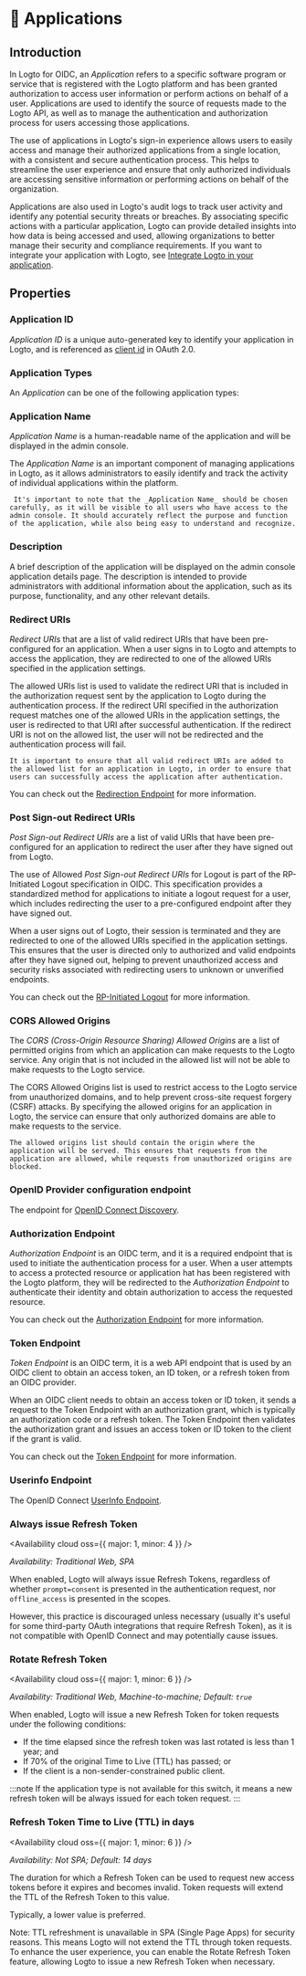 

# 📱 Applications

## Introduction

In Logto for OIDC, an _Application_ refers to a specific software program or service that is registered with the Logto platform and has been granted authorization to access user information or perform actions on behalf of a user. Applications are used to identify the source of requests made to the Logto API, as well as to manage the authentication and authorization process for users accessing those applications.

The use of applications in Logto's sign-in experience allows users to easily access and manage their authorized applications from a single location, with a consistent and secure authentication process. This helps to streamline the user experience and ensure that only authorized individuals are accessing sensitive information or performing actions on behalf of the organization.

Applications are also used in Logto's audit logs to track user activity and identify any potential security threats or breaches. By associating specific actions with a particular application, Logto can provide detailed insights into how data is being accessed and used, allowing organizations to better manage their security and compliance requirements.
If you want to integrate your application with Logto, see [Integrate Logto in your application](../../recipes/integrate-logto).

## Properties

### Application ID

_Application ID_ is a unique auto-generated key to identify your application in Logto, and is referenced as [client id](https://www.oauth.com/oauth2-servers/client-registration/client-id-secret/) in OAuth 2.0.

### Application Types

An _Application_ can be one of the following application types:

<ApplicationTypesIntro />

### Application Name

_Application Name_ is a human-readable name of the application and will be displayed in the admin console.

The _Application Name_ is an important component of managing applications in Logto, as it allows administrators to easily identify and track the activity of individual applications within the platform.

```
 It's important to note that the _Application Name_ should be chosen carefully, as it will be visible to all users who have access to the admin console. It should accurately reflect the purpose and function of the application, while also being easy to understand and recognize.
```

### Description

A brief description of the application will be displayed on the admin console application details page. The description is intended to provide administrators with additional information about the application, such as its purpose, functionality, and any other relevant details.

### Redirect URIs

_Redirect URIs_ that are a list of valid redirect URIs that have been pre-configured for an application. When a user signs in to Logto and attempts to access the application, they are redirected to one of the allowed URIs specified in the application settings.

The allowed URIs list is used to validate the redirect URI that is included in the authorization request sent by the application to Logto during the authentication process. If the redirect URI specified in the authorization request matches one of the allowed URIs in the application settings, the user is redirected to that URI after successful authentication. If the redirect URI is not on the allowed list, the user will not be redirected and the authentication process will fail.

```
It is important to ensure that all valid redirect URIs are added to the allowed list for an application in Logto, in order to ensure that users can successfully access the application after authentication.
```

You can check out the [Redirection Endpoint](https://datatracker.ietf.org/doc/html/rfc6749#section-3.1.2) for more information.

### Post Sign-out Redirect URIs

_Post Sign-out Redirect URIs_ are a list of valid URIs that have been pre-configured for an application to redirect the user after they have signed out from Logto.

The use of Allowed _Post Sign-out Redirect URIs_ for Logout is part of the RP-Initiated Logout specification in OIDC. This specification provides a standardized method for applications to initiate a logout request for a user, which includes redirecting the user to a pre-configured endpoint after they have signed out.

When a user signs out of Logto, their session is terminated and they are redirected to one of the allowed URIs specified in the application settings. This ensures that the user is directed only to authorized and valid endpoints after they have signed out, helping to prevent unauthorized access and security risks associated with redirecting users to unknown or unverified endpoints.

You can check out the [RP-Initiated Logout](https://openid.net/specs/openid-connect-rpinitiated-1_0.html#RPLogout) for more information.

### CORS Allowed Origins

The _CORS (Cross-Origin Resource Sharing) Allowed Origins_ are a list of permitted origins from which an application can make requests to the Logto service. Any origin that is not included in the allowed list will not be able to make requests to the Logto service.

The CORS Allowed Origins list is used to restrict access to the Logto service from unauthorized domains, and to help prevent cross-site request forgery (CSRF) attacks. By specifying the allowed origins for an application in Logto, the service can ensure that only authorized domains are able to make requests to the service.

```
The allowed origins list should contain the origin where the application will be served. This ensures that requests from the application are allowed, while requests from unauthorized origins are blocked.
```

### OpenID Provider configuration endpoint

The endpoint for [OpenID Connect Discovery](https://openid.net/specs/openid-connect-discovery-1_0.html#ProviderConfigurationRequest).

### Authorization Endpoint

_Authorization Endpoint_ is an OIDC term, and it is a required endpoint that is used to initiate the authentication process for a user. When a user attempts to access a protected resource or application hat has been registered with the Logto platform, they will be redirected to the _Authorization Endpoint_ to authenticate their identity and obtain authorization to access the requested resource.

You can check out the [Authorization Endpoint](https://openid.net/specs/openid-connect-core-1_0.html#AuthorizationEndpoint) for more information.

### Token Endpoint

_Token Endpoint_ is an OIDC term, it is a web API endpoint that is used by an OIDC client to obtain an access token, an ID token, or a refresh token from an OIDC provider.

When an OIDC client needs to obtain an access token or ID token, it sends a request to the Token Endpoint with an authorization grant, which is typically an authorization code or a refresh token. The Token Endpoint then validates the authorization grant and issues an access token or ID token to the client if the grant is valid.

You can check out the [Token Endpoint](https://openid.net/specs/openid-connect-core-1_0.html#TokenEndpoint) for more information.

### Userinfo Endpoint

The OpenID Connect [UserInfo Endpoint](https://openid.net/specs/openid-connect-core-1_0.html#UserInfo).

### Always issue Refresh Token

<Availability cloud oss={{ major: 1, minor: 4 }} />

_Availability: Traditional Web, SPA_

When enabled, Logto will always issue Refresh Tokens, regardless of whether `prompt=consent` is presented in the authentication request, nor `offline_access` is presented in the scopes.

However, this practice is discouraged unless necessary (usually it's useful for some third-party OAuth integrations that require Refresh Token), as it is not compatible with OpenID Connect and may potentially cause issues.

### Rotate Refresh Token

<Availability cloud oss={{ major: 1, minor: 6 }} />

_Availability: Traditional Web, Machine-to-machine; Default: `true`_

When enabled, Logto will issue a new Refresh Token for token requests under the following conditions:

- If the time elapsed since the refresh token was last rotated is less than 1 year; and
- If 70% of the original Time to Live (TTL) has passed; or
- If the client is a non-sender-constrained public client.

:::note
If the application type is not available for this switch, it means a new refresh token will be always issued for each token request.
:::

### Refresh Token Time to Live (TTL) in days

<Availability cloud oss={{ major: 1, minor: 6 }} />

_Availability: Not SPA; Default: 14 days_

The duration for which a Refresh Token can be used to request new access tokens before it expires and becomes invalid. Token requests will extend the TTL of the Refresh Token to this value.

Typically, a lower value is preferred.

Note: TTL refreshment is unavailable in SPA (Single Page Apps) for security reasons. This means Logto will not extend the TTL through token requests. To enhance the user experience, you can enable the Rotate Refresh Token feature, allowing Logto to issue a new Refresh Token when necessary.
